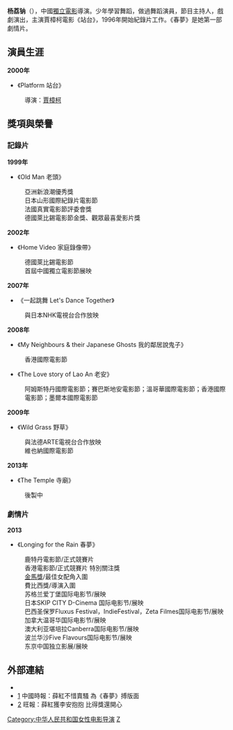 {{copyedit|time=2013-12-04T15:19:03+00:00}}
{{unreferenced|time=2013-12-04T15:19:03+00:00}}
'''杨荔钠'''（{{bd|1972年|}}），中國[[獨立電影|獨立電影]]導演。少年學習舞蹈，做過舞蹈演員，節目主持人，戲劇演出，主演賈樟柯電影《站台》，1996年開始紀錄片工作。《春夢》是她第一部劇情片。

== 演員生涯 ==
'''2000年'''
*  《Platform 站台》 
:導演：[[賈樟柯|賈樟柯]]

== 獎項與榮譽 ==
=== 記錄片 ===
'''1999年'''
* 《Old Man 老頭》
:亞洲新浪潮優秀獎
:日本山形國際紀錄片電影節　　
:法國真實電影節評委會獎
:德國萊比錫電影節金獎、觀眾最喜愛影片獎

'''2002年'''
* 《Home Video 家庭錄像帶》 
:德國萊比錫電影節
:首屆中國獨立電影節展映

'''2007年'''
* 《一起跳舞 Let's Dance Together》 
:與日本NHK電視台合作放映

'''2008年'''
* 《My Neighbours & their Japanese Ghosts 我的鄰居說鬼子》
:香港國際電影節
* 《The Love story of Lao An 老安》
:阿姆斯特丹國際電影節；賽巴斯地安電影節；溫哥華國際電影節；香港國際電影節；墨爾本國際電影節

'''2009年'''
* 《Wild Grass 野草》 
:與法德ARTE電視台合作放映
:維也納國際電影節

'''2013年'''
* 《The Temple 寺廟》 
:後製中

===劇情片===
'''2013'''
* 《Longing for the Rain 春夢》
:鹿特丹電影節/正式競賽片
:香港電影節/正式競賽片 特別關注獎
:[[金馬獎|金馬獎]]/最佳女配角入圍
:費比西獎/導演入圍
:苏格兰爱丁堡国际电影节/展映
:日本SKIP CITY D-Cinema 国际电影节/展映
:巴西圣保罗Fluxus Festival，IndieFestival，Zeta Filmes国际电影节/展映
:加拿大温哥华国际电影节/展映
:澳大利亚堪培拉Canberra国际电影节/展映
:波兰华沙Five Flavours国际电影节/展映
:东京中国独立影展/展映

==外部連結==

{{commonscat}}
* {{imdb|0946020}}
* [http://www.chinatimes.com/newspapers/20131205000731-260112] {{Wayback|url=http://www.chinatimes.com/newspapers/20131205000731-260112 |date=20150923225534 }} 中國時報：薛紅不惜賣騷 為《春夢》搏版面
* [http://www.chinatimes.com/newspapers/20131128001027-260308] {{Wayback|url=http://www.chinatimes.com/newspapers/20131128001027-260308 |date=20160306194539 }} 旺報：薛紅獲李安抱抱 比得獎還開心

{{DEFAULTSORT:Y}}
[[Category:中华人民共和国女性电影导演|Category:中华人民共和国女性电影导演]]
[[Category:杨姓|Z]]
